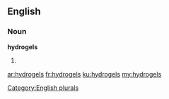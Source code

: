 ==English==

===Noun===
'''hydrogels'''

# {{plural of|[[hydrogel]]}}

[[Category:English plurals]]

[[ar:hydrogels]]
[[fr:hydrogels]]
[[ku:hydrogels]]
[[my:hydrogels]]